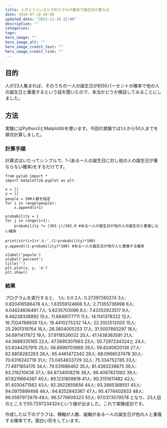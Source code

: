 ```yaml
---
title: 人が２３人いるとき約５０％の確率で誕生日が重なる
date: 2018-07-18 00:00
updated_date: "2021-11-14 22:00"
description: ""
categories:
tags:
hero_image: ""
hero_image_alt: ""
hero_image_credit_text: ""
hero_image_credit_link: ""
---
```

## 目的
人が23人集まれば、そのうちの一人の誕生日が約50パーセントの確率で他の人の誕生日と重複するという話を聞いたので、本当かどうか検証してみることにしました。

## 方法
実験にはPython3とMatplotlibを使います。今回の実験では1人から50人までを順次計算しました。

### 計算手順
計算式はいたってシンプルで、1-(ある一人の誕生日に対し他の人の誕生日が重ならない確率)をするだけです。

```
from pylab import *
import matplotlib.pyplot as plt

x = []
y = []
people = 50#人数を指定
for i in range(people):
    x.append(i+1)

probability = 1
for j in range(i+1):
    probability *= (365-j)/365.0 #ある一人の誕生日が他の人の誕生日と重複しない確率

print(str(i+1)+'人:',(1-probability)*100)
y.append((1-probability)*100) #ある一人の誕生日が他の人と重複する確率

xlabel('pepole')
ylabel('percent')
title('')
plt.plot(x, y, 'o')
plt.show()
```

### 結果
プログラムを実行すると、
1人: 0.0
2人: 0.27397260274
3人: 0.820416588478
4人: 1.63559124666
5人: 2.71355736998
6人: 4.04624836491
7人: 5.6235703096
8人: 7.43352923517
9人: 9.46238338892
10人: 11.6948177711
11人: 14.1141378322
12人: 16.7024788838
13人: 19.4410275232
14人: 22.3102512005
15人: 25.2901319764
16人: 28.3604005253
17人: 31.5007665297
18人: 34.6911417872
19人: 37.9118526032
20人: 41.1438383581
21人: 44.3688335165
22人: 47.5695307663
23人: 50.7297234324と
24人: 53.8344257915
25人: 56.8699703969
26人: 59.8240820136
27人: 62.6859282263
28人: 65.4461472342
29人: 68.0968537478
30人: 70.6316242719
31人: 73.0454633729
32人: 75.334752785
33人: 77.4971854176
34人: 79.531686462
35人: 81.4383238875
36人: 83.218210638
37人: 84.8734008216
38人: 86.4067821082
39人: 87.8219664367
40人: 89.1231809818
41人: 90.3151611482
42人: 91.4030471562
43人: 92.3922855656
44人: 93.2885368551
45人: 94.0975899466
46人: 94.8252843367
47人: 95.4774402833
48人: 96.0597972879
49人: 96.5779609323
50人: 97.0373579578
となり、23人目のところで50.7297234324という値が出ました。これで実験成功です。

作成した以下のグラフは、横軸が人数、縦軸がある一人の誕生日が他の人と重複する確率です。面白い形をしています。


